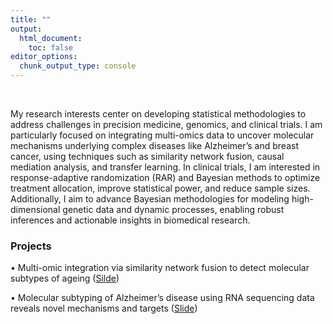 ```yaml
---
title: ""
output:
  html_document: 
    toc: false
editor_options: 
  chunk_output_type: console
---
```


&nbsp;

My research interests center on developing statistical methodologies to address challenges in precision medicine, genomics, and clinical trials. I am particularly focused on integrating multi-omics data to uncover molecular mechanisms underlying complex diseases like Alzheimer’s and breast cancer, using techniques such as similarity network fusion, causal mediation analysis, and transfer learning. In clinical trials, I am interested in response-adaptive randomization (RAR) and Bayesian methods to optimize treatment allocation, improve statistical power, and reduce sample sizes. Additionally, I aim to advance Bayesian methodologies for modeling high-dimensional genetic data and dynamic processes, enabling robust inferences and actionable insights in biomedical research.

### Projects

&bull; Multi-omic integration via similarity network fusion to detect molecular subtypes of ageing ([Silde](projects/Multi-omic integration via similarity network fusion to detect molecular subtypes of ageing.pdf))

&bull; Molecular subtyping of Alzheimer’s disease using RNA sequencing data reveals novel mechanisms and targets ([Slide](projects/molecular subtyping.pdf))